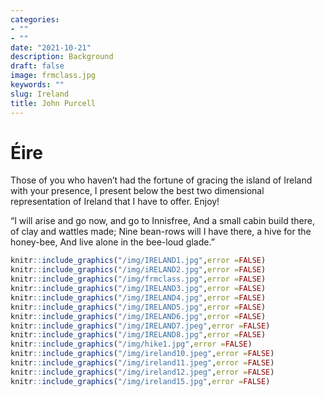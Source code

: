 ```yaml
---
categories:  
- ""    
- ""
date: "2021-10-21"
description: Background 
draft: false
image: frmclass.jpg 
keywords: ""
slug: Ireland
title: John Purcell
---
```


# Éire

Those of you who haven't had the fortune of gracing the island of Ireland with your presence, I present below the best two dimensional representation of Ireland that I have to offer. Enjoy!

"I will arise and go now, and go to Innisfree, 
And a small cabin build there, of clay and wattles made; 
Nine bean-rows will I have there, a hive for the honey-bee, 
And live alone in the bee-loud glade."

```r
knitr::include_graphics("/img/IRELAND1.jpg",error =FALSE)
knitr::include_graphics("/img/iRELAND2.jpg",error =FALSE)
knitr::include_graphics("/img/frmclass.jpg",error =FALSE)
knitr::include_graphics("/img/IRELAND3.jpg",error =FALSE)
knitr::include_graphics("/img/IRELAND4.jpg",error =FALSE)
knitr::include_graphics("/img/IRELAND5.jpg",error =FALSE)
knitr::include_graphics("/img/IRELAND6.jpg",error =FALSE)
knitr::include_graphics("/img/IRELAND7.jpeg",error =FALSE)
knitr::include_graphics("/img/IRELAND8.jpg",error =FALSE)
knitr::include_graphics("/img/hike1.jpg",error =FALSE)
knitr::include_graphics("/img/ireland10.jpeg",error =FALSE)
knitr::include_graphics("/img/ireland11.jpeg",error =FALSE)
knitr::include_graphics("/img/ireland12.jpeg",error =FALSE)
knitr::include_graphics("/img/ireland15.jpg",error =FALSE)
```